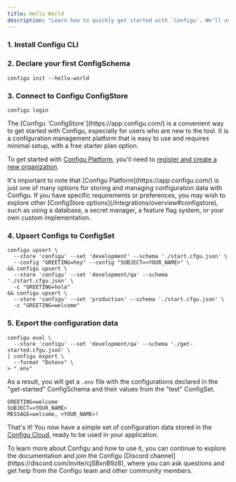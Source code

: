 ```yaml
---
title: Hello World
description: "Learn how to quickly get started with `Configu`. We'll use the `Configu CLI` and the `Configu ConfigStore` (Configu Platform) to declare, initialize, and export a simple set of configuration data."
---
```



### 1. Install Configu CLI

<CliInstallSnippet />

### 2. Declare your first ConfigSchema

```shell
configu init --hello-world
```

### 3. Connect to Configu ConfigStore

```shell
configu login
```

<Info>
The [Configu `ConfigStore`](https://app.configu.com/) is a convenient way to get started with Configu, especially for users who are new to the tool. It is a configuration management platform that is easy to use and requires minimal setup, with a free starter plan option.

To get started with [Configu Platform](https://app.configu.com/), you'll need to [register and create a new organization](https://app.configu.com/).

</Info>

<Tip>
  It's important to note that [Configu Platform](https://app.configu.com/) is just one of many options for storing and
  managing configuration data with Configu. If you have specific requirements or preferences, you may wish to explore
  other [ConfigStore options](/integrations/overview#configstore), such as using a database, a secret manager, a feature
  flag system, or your own custom implementation.
</Tip>

### 4. Upsert Configs to ConfigSet

```shell
configu upsert \
  --store 'configu' --set 'development' --schema './start.cfgu.json' \
  --config "GREETING=hey" --config "SUBJECT=<YOUR_NAME>" \
&& configu upsert \
  --store 'configu' --set 'development/qa' --schema './start.cfgu.json' \
  -c "GREETING=hola"
&& configu upsert \
  --store 'configu' --set 'production' --schema './start.cfgu.json' \
  -c "GREETING=welcome"
```

### 5. Export the configuration data

```shell
configu eval \
  --store 'configu' --set 'development/qa' --schema './get-started.cfgu.json' \
| configu export \
  --format "Dotenv" \
> ".env"
```

As a result, you will get a `.env` file with the configurations declared in the "get-started" ConfigSchema and their values from the "test" ConfigSet.

```.env
GREETING=welcome
SUBJECT=<YOUR_NAME>
MESSAGE=welcome, <YOUR_NAME>!
```

That's it! You now have a simple set of configuration data stored in the [Configu Cloud](https://app.configu.com/), ready to be used in your application.

<Tip>
  To learn more about Configu and how to use it, you can continue to explore the documentation and join the Configu
  [Discord channel](https://discord.com/invite/cjSBxnB9z8), where you can ask questions and get help from the Configu
  team and other community members.
</Tip>
